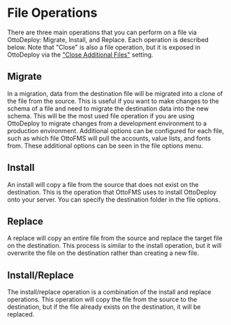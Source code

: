 
# File Operations

There are three main operations that you can perform on a file via OttoDeploy: Migrate, Install, and Replace. Each operation is described below. Note that "Close" is also a file operation, but it is exposed in OttoDeploy via the ["Close Additional Files"](/ottodeploy-features/deployments/close-additional-files) setting.

## Migrate

In a migration, data from the destination file will be migrated into a clone of the file from the source. This is useful if you want to make changes to the schema of a file and need to migrate the destination data into the new schema. This will be the most used file operation if you are using OttoDeploy to migrate changes from a development environment to a production environment. Additional options can be configured for each file, such as which file OttoFMS will pull the accounts, value lists, and fonts from. These additional options can be seen in the file options menu.

## Install

An install will copy a file from the source that does not exist on the destination. This is the operation that OttoFMS uses to install OttoDeploy onto your server. You can specify the destination folder in the file options.

## Replace

A replace will copy an entire file from the source and replace the target file on the destination. This process is similar to the install operation, but it will overwrite the file on the destination rather than creating a new file.

## Install/Replace

The install/replace operation is a combination of the install and replace operations. This operation will copy the file from the source to the destination, but if the file already exists on the destination, it will be replaced.
